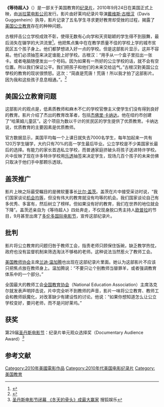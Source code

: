 {{noteTA
|1=zh-cn:难以忽视的真相; zh-tw:不願面對的真相; zh-hk:絕望真相;
|2=zh-cn:阿尔·戈尔; zh-tw:艾爾·高爾; zh-hk:阿爾·戈爾;
}}
{{Infobox film
| name           = 等待超人
| image          = Waiting for Superman.jpg
| image_size     = 
| caption        = 
| director       = [[戴维斯·古根汉|戴维斯·古根汉]]
| producer       = [[莱斯利·奇尔科特|莱斯利·奇尔科特]]
| writer         = [[戴维斯·古根汉|戴维斯·古根汉]]<br />[[比利·金博|比利·金博]]
| narrator       = 
| starring       = 
| music          = [[克里斯托佛·贝克|克里斯托佛·贝克]]
| cinematography = 鲍伯·瑞奇曼<br />埃里希·罗兰
| editing        = [[杰伊·卡斯迪|杰伊·卡斯迪]]<br />格雷格·芬顿<br />金·罗伯茨
| studio         = [[沃尔顿媒体|沃尔顿媒体]]<br />[[帕提森媒体|帕提森媒体]]
| distributor    = [[派拉蒙電影公司|派拉蒙電影公司]]
| released       = 2010年1月22日（圣丹斯国际电影节）<br />2010年9月24日（美国）
| runtime        = 102分钟
| country        = {{美國電影產地}}
| language       = 英语
| gross         =    $642萬美元
| preceded_by    = 
| followed_by    = 
}}
'''《等待超人》'''（{{lang|en|''Waiting for "Superman"''}}）是一部关于美国教育的[[纪录片|纪录片]]，2010年9月24日在美国正式上映，由[[派拉蒙电影公司|派拉蒙电影公司]]发行。影片由好莱坞纪录片导演[[戴维斯·古根汉|戴维斯·古根汉]]（Davis Guggenheim）执导，影片记录了五名学生寻求更好教育却受挫的过程，揭露了[[美国教育|美国公立教育]]存在的种种问题。

古根抨击公立学校成效不彰，使得无数有心向学和天资聪颖的学生得不到鼓舞，最后消失在辍学的大洪流里<ref name='voa1'>{{Cite web |url=http://www.voanews.com/chinese/news/20100928-Waiting-Superman-Change-Education-104302789.html |title=美教育纪录片揭示美国公立教育弊端 |access-date=2010-10-05 |archive-date=2011-08-15 |archive-url=https://web.archive.org/web/20110815231030/http://www.voanews.com/chinese/news/20100928-Waiting-Superman-Change-Education-104302789.html |dead-url=no }}</ref>。他把焦点集中在在教学质量不佳的学校上学的城市贫民区五个孩子身上。他们都梦想进入好一点的学校。但是这部影片显示，这并不容易。他们必须抽签来决定谁能上好学校。古根汉：“用手从一个盒子里拉出一张卡。或者电脑随便发出一个号码。因为如果有一所好的公立学校的话，就不会有空位置。所以我们保证公平。我们把孩子和他们的未来交给运气。”古根汉對美国公立學校的教育的现状很愤怒。这次：“简直是荒唐！荒唐！所以我才拍了这部影片。因为我和这些孩子息息相通。”。<ref name='voa2'>{{Cite web |url=http://www.voanews.com/chinese/news/20101005_waiting_for_superman-104357863.html |title=纪录片《等待“超人”》 |access-date=2010-10-07 |archive-date=2010-10-09 |archive-url=https://web.archive.org/web/20101009012635/http://www.voanews.com/chinese/news/20101005_waiting_for_superman-104357863.html |dead-url=no }}</ref>

==美国公立教育问题==
这部影片的观点是，低素质教师和麻木不仁的学校官僚主义使学生们没有得到良好的教育。影片介绍了杰出的教育改革者，包括[[杰佛里·卡纳达|杰佛里·卡纳达]]。他在纽约市创建了“哈莱姆儿童区”。这个项目为数以千计的贫民区的学生提供了优质教育。卡纳达说，优质教育的主要因素是优质教师。

官方数据显示，美国平均每一个上课日就失去7000名学生，每年加起来一共有120万学生辍学，大约只有70%的高一学生最后毕业。公立学校是不少美国家长最后的选择。有能力的家长首选私立学校，而普通家庭挤破头将孩子送进特许学校。片中反映了现在许多特许学校用[[乐透|乐透]]抽签来决定学生，现场几百个孩子的未来仿佛只取决于他们手中那颗乐透球。

==盖茨推广==
影片上映之际最受瞩目的是微软董事长[[比尔·盖茨|比尔·盖茨]]。盖茨在片中接受采访时说，“我们国家谈论[[机会均等|机会均等]]，但没有伟大的教育就没有均等的机会。我们国家谈论自己有多优秀、多富有，然后树立了榜样。但如果没有好的教育，我们在世界的地位就会下降”。盖茨还亲自为《等待超人》四处奔走，不仅现身脱口秀主持人[[欧普拉|欧普拉]]的节目，9月甚至出席了[[多伦多国际电影节|多伦多国际电影节]]，宣传这部纪录片。

==批判==
影片将公立教育的问题归咎于教师工会，指责老师只顾保住饭碗，缺乏教学热忱，政府也没有监督机制来筛选淘汰不够格的老师。这种说法当然惹火了教师工会。

[[美国教师协会|美国教师协会]]主席[[兰迪·温加腾|兰迪·温加腾]]也出现在这部纪录片里面。她认为这部影片不应该只把焦点放在教师身上。温加腾说：“不要只让个别教师当替罪羊，或者强调教育体系中的一个部分。”

全国最大的教师工会[[全国教育协会|全国教育协会]]（National Education Association）主席洛克尔就发表声明抨击说，片中完全听不到教师的声音，影片一味将公立教育、教师工会和教师妖魔化，对改革缺少有建设性的讨论。他说：“如果你想知道怎么让公立学校变好，要问老师，而不是问好莱坞。”

==获奖==
第29届[[圣丹斯电影节|圣丹斯电影节]]：纪录片单元观众选择奖（Documentary Audience Award）<ref>[http://yule.sohu.com/20100131/n269945518.shtml 圣丹斯电影节闭幕 《冬天的骨头》成最大赢家] {{Wayback|url=http://yule.sohu.com/20100131/n269945518.shtml |date=20200401165831 }}搜狐娱乐</ref>

==参考文献==
{{reflist}}

{{VOA}}
{{DEFAULTSORT:Waiting for "Superman"}}
[[Category:2010年美國電影作品|Category:2010年美國電影作品]]
[[Category:2010年代美国电影纪录片|Category:2010年代美国电影纪录片]]
[[Category:美国教育|Category:美国教育]]